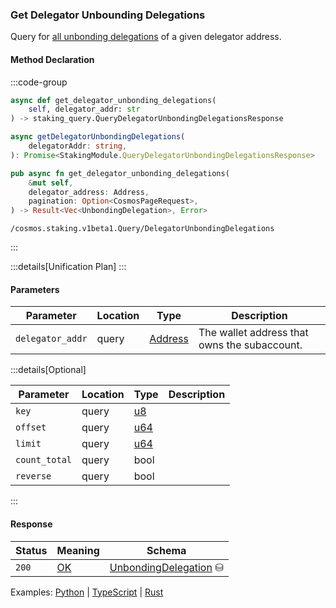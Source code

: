 ### Get Delegator Unbounding Delegations


Query for [all unbonding delegations] of a given delegator address.

[all unbonding delegations]: https://github.com/cosmos/cosmos-sdk/tree/main/x/staking#delegatorunbondingdelegations

#### Method Declaration

:::code-group

```python [Python]
async def get_delegator_unbonding_delegations(
    self, delegator_addr: str
) -> staking_query.QueryDelegatorUnbondingDelegationsResponse
```

```typescript [TypeScript]
async getDelegatorUnbondingDelegations(
    delegatorAddr: string,
): Promise<StakingModule.QueryDelegatorUnbondingDelegationsResponse>
```

```rust [Rust]
pub async fn get_delegator_unbonding_delegations(
    &mut self,
    delegator_address: Address,
    pagination: Option<CosmosPageRequest>,
) -> Result<Vec<UnbondingDelegation>, Error>
```

```url [API]
/cosmos.staking.v1beta1.Query/DelegatorUnbondingDelegations
```

:::

:::details[Unification Plan]
:::

#### Parameters

| Parameter           | Location | Type               | Description                                                           |
| ------------------- | -------- | ------------------ | --------------------------------------------------------------------- |
| `delegator_addr`           | query    | [Address]          | The wallet address that owns the subaccount.                          |

:::details[Optional]

| Parameter     | Location  | Type  | Description                                                   |
| ------------- | --------- | ----- | ------------------------------------------------------------- |
| `key`         | query     | [u8]  |                                                               |
| `offset`      | query     | [u64] |                                                               |
| `limit`       | query     | [u64] |                                                               |
| `count_total` | query     | bool  |                                                               |
| `reverse`     | query     | bool  |                                                               |

:::

#### Response

| Status | Meaning     | Schema                          |
| ------ | ----------- | ------------------------------- |
| `200`  | [OK]        | [UnbondingDelegation] ⛁ |

Examples: [Python] | [TypeScript] | [Rust]

[Python]: https://github.com/dydxprotocol/v4-clients/blob/3e8c7e1b960291b7ef273962d374d9934a5c4d33/v4-client-py-v2/examples/validator_get_example.py#L150
[TypeScript]: https://github.com/dydxprotocol/v4-clients/blob/3e8c7e1b960291b7ef273962d374d9934a5c4d33/v4-client-js/examples/validator_get_example.ts#L113
[Rust]: https://github.com/dydxprotocol/v4-clients/blob/3e8c7e1b960291b7ef273962d374d9934a5c4d33/v4-client-rs/client/examples/validator_get.rs#L98

[Address]: /types/address
[u8]: /types/u8
[u64]: /types/u64
[OK]: /types/ok
[UnbondingDelegation]: /types/unbonding_delegations